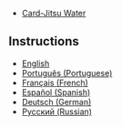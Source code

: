 {{CPW|Card-Jitsu Water|Desafio-Ninja Água}}

*[[Media:Water.swf|Card-Jitsu Water]]

==Instructions==

*[[Media:ENInstructionsCardJitsuWater.swf|English]]
*[[Media:PTInstructionsCardJitsuWater.swf|Português (Portuguese)]]
*[[Media:FRInstructionsCardJitsuWater.swf|Français (French)]]
*[[Media:ESInstructionsCardJitsuWater.swf|Español (Spanish)]]
*[[Media:DEInstructionsCardJitsuWater.swf|Deutsch (German)]]
*[[Media:RUInstructionsCardJitsuWater.swf|Русский (Russian)]]
